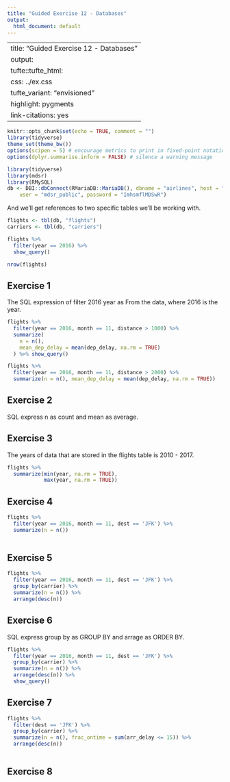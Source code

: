 ```yaml
---
title: "Guided Exercise 12 - Databases"
output: 
  html_document: default
---
```


---
title: "Guided Exercise 12 - Databases"
output: 
  tufte::tufte_html:
    css: ../ex.css
    tufte_variant: "envisioned"
    highlight: pygments
link-citations: yes
---

```r
knitr::opts_chunk$set(echo = TRUE, comment = "")
library(tidyverse)
theme_set(theme_bw())
options(scipen = 5) # encourage metrics to print in fixed-point notation
options(dplyr.summarise.inform = FALSE) # silence a warning message
```

```r
library(tidyverse)
library(mdsr)
library(RMySQL)
db <- DBI::dbConnect(RMariaDB::MariaDB(), dbname = "airlines", host = "mdsr.cdc7tgkkqd0n.us-east-1.rds.amazonaws.com", 
    user = "mdsr_public", password = "ImhsmflMDSwR")
```

And we'll get references to two specific tables we'll be working with.

```r
flights <- tbl(db, "flights")
carriers <- tbl(db, "carriers")
```

```r
flights %>% 
  filter(year == 2016) %>% 
  show_query()
```

```r
nrow(flights)
```

## Exercise 1

The SQL expression of filter 2016 year as From the data, where 2016 is the year.

```r
flights %>% 
  filter(year == 2016, month == 11, distance > 1000) %>% 
  summarize(
    n = n(),
    mean_dep_delay = mean(dep_delay, na.rm = TRUE)
  ) %>% show_query()
```

```r
flights %>% 
  filter(year == 2016, month == 11, distance > 2000) %>% 
  summarize(n = n(), mean_dep_delay = mean(dep_delay, na.rm = TRUE))
```

## Exercise 2 

SQL express n as count and mean as average. 


## Exercise 3

The years of data that are stored in the flights table is 2010 - 2017.

```r
flights %>% 
  summarize(min(year, na.rm = TRUE),
            max(year, na.rm = TRUE))
```

## Exercise 4

```r
flights %>% 
  filter(year == 2016, month == 11, dest == 'JFK') %>% 
  summarize(n = n())
    

```

## Exercise 5

```r
flights %>% 
  filter(year == 2016, month == 11, dest == 'JFK') %>% 
  group_by(carrier) %>% 
  summarize(n = n()) %>% 
  arrange(desc(n))

```

## Exercise 6

SQL express group by as GROUP BY and arrage as ORDER BY.

```r
flights %>% 
  filter(year == 2016, month == 11, dest == 'JFK') %>% 
  group_by(carrier) %>% 
  summarize(n = n()) %>% 
  arrange(desc(n)) %>% 
  show_query()

```

## Exercise 7

```r
flights %>% 
  filter(dest == 'JFK') %>% 
  group_by(carrier) %>% 
  summarize(n = n(), frac_ontime = sum(arr_delay <= 15)) %>% 
  arrange(desc(n))
  

```

## Exercise 8

